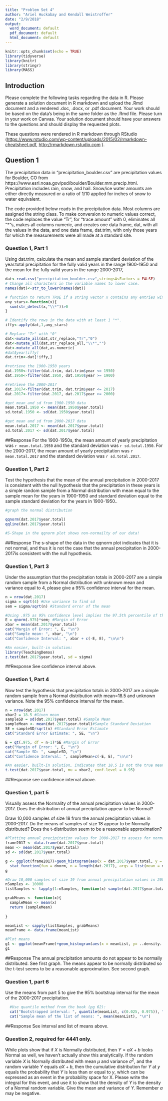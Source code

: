 ```yaml
---
title: "Problem Set 4"
author: "Ariel Huckabay and Kendall Weistroffer"
date: "2/9/2018"
output:
  word_document: default
  pdf_document: default
  html_document: default
---
```


```r
knitr::opts_chunk$set(echo = TRUE)
library(tidyverse)
library(knitr)
library(stringr)
library(MASS)
```

## Introduction

Please complete the following tasks regarding the data in R. Please generate a solution document in R markdown and upload the .Rmd document and a rendered  .doc, .docx, or .pdf document.  Your work should be based  on the data's being in the same folder as the .Rmd file. Please turn in your work on Canvas. Your solution document should have your answers to the questions and should display the requested plots.

These questions were rendered in R markdown through RStudio (<https://www.rstudio.com/wp-content/uploads/2015/02/rmarkdown-cheatsheet.pdf>, <http://rmarkdown.rstudio.com> ).


## Question 1

The precipitation data in "precipitation_boulder.csv" are precipitation values for Boulder, CO from https://www.esrl.noaa.gov/psd/boulder/Boulder.mm.precip.html. Precipitation includes rain, snow, and hail. Snow/ice water amounts are either directly measured or a ratio of 1/10 applied for inches of snow to water equivalent. 

The code provided below reads in the precipitation data. Most columns are assigned the string class. To make conversion to numeric values correct, the code replaces the value "Tr", for "trace amount" with 0, eliminates all "*"s, makes all columns numeric, and creates one data frame, dat, with all the values in the data, and one data frame, dat.trim, with only those years for which the measurements were all made at a standard site. 

### Question 1, Part 1

Using dat.trim, calculate the mean and sample standard deviation of the year.total precipitation for the fully valid years in the range 1900-1950 and the mean for the fully valid years in the range 2000-2017,

```r
dat<-read.csv("precipitation_boulder.csv",stringsAsFactors = FALSE)
# Change all characters in the variable names to lower case.
names(dat)<-str_to_lower(names(dat))

# function to return TRUE if a string vector x contains any entries with an "*".
any_stars<-function(x){
  sum(str_detect(x,"\\*"))>0
}

# Identify the rows in the data with at least 1 "*".
iffy<-apply(dat,1,any_stars)

# Replace "Tr" with "0"
dat<-mutate_all(dat,str_replace,"Tr","0")
dat<-mutate_all(dat,str_replace_all,"\\*","")
dat<-mutate_all(dat,as.numeric)
#dat$year[iffy]
dat.trim<-dat[!iffy,]

#retrieve the 1900-1950 years
dat.1950<-filter(dat.trim, dat.trim$year <= 1950)
dat.1950<-filter(dat.1950, dat.1950$year >= 1900)

#retrieve the 2000-2017
dat.2017<-filter(dat.trim, dat.trim$year <= 2017)
dat.2017<-filter(dat.2017, dat.2017$year >= 2000)

#get mean and sd from 1900-1950 data
mean.total.1950 <- mean(dat.1950$year.total)
sd.total.1950 <- sd(dat.1950$year.total)

#get mean and sd from 2000-2017 data
mean.total.2017 <- mean(dat.2017$year.total)
sd.total.2017 <- sd(dat.2017$year.total)
```

##Response
For the 1900-1950s, the mean amount of yearly precipitation was `r mean.total.1950` and the standard deviation was `r sd.total.1950`. For the 2000-2017, the mean amount of yearly precipitation was `r mean.total.2017` and the standard deviation was `r sd.total.2017`. 

### Question 1, Part 2

Test the hypothesis that the mean of the annual precipitation in 2000-2017 is consistent with the null hypothesis that the precipitation in these years is a simple random sample from a Normal distribution with mean equal to the sample mean for the years in 1900-1950 and standard deviation equal to the sample standard deviation for the years in 1900-1950..

```r
#graph the normal distribution 

qqnorm(dat.2017$year.total)
qqline(dat.2017$year.total)

#S-Shape in the qqnorm plot shows non-normailty of our data!

```

##Response
The s-shape of the data in the qqnorm plot indicates that it is not normal, and thus it is not the case that the annual precipitation in 2000-2017is consistent with the null hypothesis. 

### Question 1, Part 3

Under the assumption that the precipitation totals in 2000-2017 are a simple random sample from a Normal distribution with unknown mean and variance equal to 4, please give a 95% confidence interval for the mean.

```r
n = nrow(dat.2017)
sigma = sqrt(4) #Use variance to find sd
sem = sigma/sqrt(n) #Standard error of the mean

#Using .975 as 95% confidence level implies the 97.5th percentile of the normal dist. at the upper tail
E = qnorm(.975)*sem; #Margin of Error
xbar = mean(dat.2017$year.total)
cat("Margin of Error: ", E, "\n")
cat("Sample mean: ", xbar, "\n")
cat("Confidence Interval: ", xbar + c(-E, E), "\n\n")

#An easier, built-in solution:
library(TeachingDemos)
z.test(dat.2017$year.total, sd = sigma)
```

##Response
See confidence interval above. 

### Question 1, Part 4
Now test the hypothesis that precipitation totals in 2000-2017 are a simple random sample from a Normal distribution with mean=18.5 and unknown variance. Note the 95% confidence interval for the mean.

```r

n = nrow(dat.2017)
xbar2 = 18.5 #Given mean
sampleSD = sd(dat.2017$year.total) #Sample Mean
sampleMean <- mean(dat.2017$year.total)#Sample Standard Deviation
SE = sampleSD/sqrt(n) #Standard Error Estimate
cat("Standard Error Estimate: ", SE, "\n")

E = qt(.975, df = n-1)*SE #Margin of Error
cat("Margin of Error: ", E, "\n")
cat("Sample SD: ", sampleSD, "\n")
cat("Confidence Interval: ", sampleMean+c(-E, E), "\n\n")

#An easier, built-in solution, indicates that 18.5 is not the true mean:
t.test(dat.2017$year.total, mu = xbar2, conf.level = 0.95)

```

##Response
see confidence interval above. 

### Question 1, part 5
Visually assess the Normality of the annual precipitation values in 2000-2017. Does the distribution of annual precipitation appear to be Normal? 

Draw 10,000 samples of size 18 from the annual precipitation values in 2000-2017. Do the means of samples of size 18 appear to be Normally distributed?
Does the t-distribution seem to be a reasonable approximation?


```r
#Plotting annual precipitation values for 2000-2017 to assess for normality:
frame2017 <- data.frame(dat.2017$year.total)
mean <- mean(dat.2017$year.total)
sd <- sd(dat.2017$year.total)

g <- ggplot(frame2017)+geom_histogram(aes(x = dat.2017$year.total, y = ..density..))+
  stat_function(fun = dnorm, n = length(dat.2017), args = list(mean = mean, sd = sd), color = "red")
g

#Draw 10,000 samples of size 19 from annual precipitation values in 2000-2017
nSamples <- 10000
listSamples <- lapply(1:nSamples, function(x) sample(dat.2017$year.total, size = 18, replace = TRUE))

grabMeans <- function(x){
  sampleMean <- mean(x)
  return (sampleMean)
  
}

meanList <- sapply(listSamples, grabMeans)
meanFrame <- data.frame(meanList)

#Plot means
g1 <- ggplot(meanFrame)+geom_histogram(aes(x = meanList, y= ..density..))+stat_function(fun = dnorm, n = length(meanList), args = list(mean = mean(meanList), sd = sd(meanList)), color = "red")
g1
```

##Response
The annual precipitation amounts do not appear to be normally distributed. See first graph. The means appear to be normally distributed so the t-test seems to be a reasonable approximation. See second graph. 

### Question 1, part 6

Use the means from part 5 to give the 95% bootstrap interval for the mean of the 2000-2017 precipitation.

```r

  #Use quantile method from the book (pg 62):
  cat("Bootstrapped interval: ", quantile(meanList, c(0.025, 0.975)), "\n")
  cat("Sample mean of the list of means: ", mean(meanList), "\n")
```

##Response
See interval and list of means above. 

### Question 2, required for 4441 only.

While plots show that if $X$ is Normally distributed, then $Y=aX+b$ looks Normal as well, we haven't actually show this analytically. If the random variable $X$ is Normally distributed with mean $\mu$ and variance $\sigma^2$, and the random variable $Y$ equals $aX+b$, then the cumulative distribution for $Y$ at $y$ equals the probability that $Y$ is less than or equal to $y$, which can be expressed as an event in the probability space for X. Please write the integral for this event, and use it to show that the density of $Y$ is the density of a Normal random variable. Give the mean and variance of $Y$. Remember $a$ may be negative.



